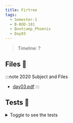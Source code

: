 ```yaml
---
title: Firtree
tags:
  - Semester-1
  - B-BOO-101
  - Bootcamp_Phoenix
  - Day03
---
```

> Timeline: ?


## Files 📂

:::note 2020 Subject and Files
- [day03.pdf](https://github.com/Studio-17/Epitech-Subjects/raw/main/Semester-1/B-BOO-101/Bootcamp_Phoenix/Day03/day03.pdf)
:::

## Tests 🤖
<details>
  <summary>Toggle to see the tests</summary>
  <div>
Yo
  </div>
</details>

